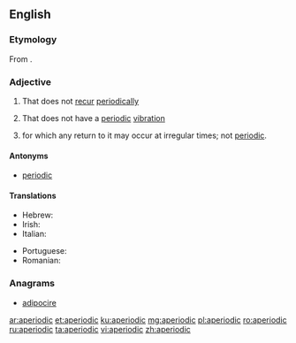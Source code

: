 ==English==

===Etymology===
From {{affix|en|a-|periodic}}.

===Adjective===
{{en-adj}}

# That does not [[recur]] [[periodically]]
# {{lb|en|physics}} That does not have a [[periodic]] [[vibration]]
# {{lb|en|mathematics|stochastic processes|of a [[state]]}} for which any return to it may occur at irregular times; not [[periodic]].

====Antonyms====
* {{sense|math}} [[periodic]]

====Translations====
{{trans-top|math: of a state}}
* Hebrew: {{t|he|לא מחזורי|tr=ló machzorí}}
* Irish: {{t|ga|aipeiriadach}}
* Italian: {{t|it|aperiodico}}
{{trans-mid}}
* Portuguese: {{t|pt|aperiódico}}
* Romanian: {{t+|ro|aperiodic|m}}
{{trans-bottom}}

===Anagrams===
* [[adipocire#English|adipocire]]

[[ar:aperiodic]]
[[et:aperiodic]]
[[ku:aperiodic]]
[[mg:aperiodic]]
[[pl:aperiodic]]
[[ro:aperiodic]]
[[ru:aperiodic]]
[[ta:aperiodic]]
[[vi:aperiodic]]
[[zh:aperiodic]]